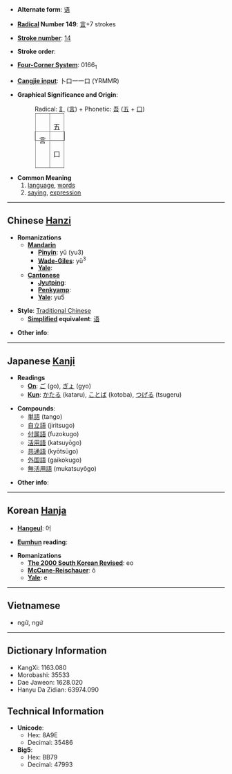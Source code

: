 * '''Alternate form''': [[语]]

* '''[[Wiktionary:Chinese radical index| Radical]] Number 149''': [[Wiktionary:Chinese radical index 言|言]]+7 strokes

* '''[[Wiktionary:Chinese total strokes index|Stroke number]]''': [[Wiktionary:Chinese total strokes index 14|14]]

* '''Stroke order''': 

* '''[[Wiktionary:Chinese four corner index|Four-Corner System]]''': 0166<sub>1</sub>

* '''[[Wiktionary:Chinese Cangjie index|Cangjie input]]''': 卜口一一口 (YRMMR)

* '''Graphical Significance and Origin''':
*:Radical: [[訁]] ([[言]]) + Phonetic: [[吾]] ([[五]] + [[口]])
*:<table border="1" style="display:inline;"><tr><td rowspan=2>言</td><td>五</td></tr><tr><td>口</td></tr></table>

* '''Common Meaning'''
*#[[language]], [[word]]s
*# [[saying]], [[expression]]

----

== Chinese [[Hanzi]] ==

* '''Romanizations'''
** '''[[Mandarin]]'''
*** '''[[Pinyin]]''': yǔ (yu3)
*** '''[[Wade-Giles]]''': yü<sup>3</sup>
*** '''[[Yale]]''': 
** '''[[Cantonese]]'''
*** '''[[Jyutping]]''':
*** '''[[Penkyamp]]''': 
*** '''[[Yale]]''': yu5

* '''Style''': [[Traditional Chinese]] 
** '''[[Simplified Chinese|Simplified]] equivalent''': [[语]]

* '''Other info''': 

----

== Japanese [[Kanji]] ==

* '''Readings'''
** '''[[On]]''': [[ご]] (go), [[ぎょ]] (gyo)
** '''[[Kun]]''': [[かたる]] (kataru), [[ことば]] (kotoba), [[つげる]] (tsugeru)

* '''Compounds''':
**[[単語]] (tango)
**[[自立語]] (jiritsugo)
**[[付属語]] (fuzokugo)
**[[活用語]] (katsuyōgo)
**[[共通語]] (kyōtsūgo)
**[[外国語]] (gaikokugo)
**[[無活用語]] (mukatsuyōgo)

* '''Other info''':  

----

== Korean [[Hanja]] ==

* '''[[Hangeul]]''': 어

* '''[[Eumhun]] reading''': 

* '''Romanizations'''
** '''[[The 2000 South Korean Revised Romanization|The 2000 South Korean Revised]]''': eo
** '''[[McCune-Reischauer]]''': ŏ
** '''[[Yale]]''': e

----
==Vietnamese==
*ngữ, ngứ

----

== Dictionary Information ==

* KangXi: 1163.080
* Morobashi: 35533
* Dae Jaweon: 1628.020
* Hanyu Da Zidian: 63974.090

== Technical Information ==

* '''Unicode''':
** Hex: 8A9E
** Decimal: 35486
* '''Big5''':
** Hex: BB79
** Decimal: 47993